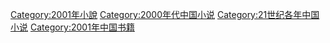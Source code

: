 [[Category:2001年小說|Category:2001年小說]]
[[Category:2000年代中国小说|Category:2000年代中国小说]]
[[Category:21世纪各年中国小说|Category:21世纪各年中国小说]]
[[Category:2001年中国书籍|Category:2001年中国书籍]]